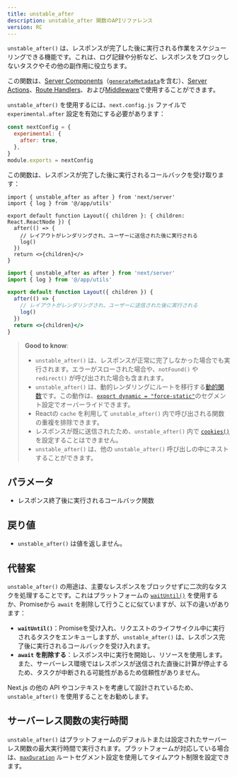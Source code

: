 ```yaml
---
title: unstable_after
description: unstable_after 関数のAPIリファレンス
version: RC
---
```


`unstable_after()` は、レスポンスが完了した後に実行される作業をスケジューリングできる機能です。これは、ログ記録や分析など、レスポンスをブロックしないタスクやその他の副作用に役立ちます。

この関数は、[Server Components](/docs/app/building-your-application/rendering/server-components)（[`generateMetadata`](https://nextjs.org/docs/app/api-reference/functions/generate-metadata)を含む）、[Server Actions](/docs/app/building-your-application/data-fetching/server-actions-and-mutations)、[Route Handlers](/docs/app/building-your-application/routing/route-handlers)、および[Middleware](/docs/app/building-your-application/routing/middleware)で使用することができます。

`unstable_after()` を使用するには、`next.config.js` ファイルで `experimental.after` 設定を有効にする必要があります：

```js title="next.config.js"
const nextConfig = {
  experimental: {
    after: true,
  },
}
module.exports = nextConfig
```

この関数は、レスポンスが完了した後に実行されるコールバックを受け取ります：

```tsx title="app/layout.tsx switcher
import { unstable_after as after } from 'next/server'
import { log } from '@/app/utils'

export default function Layout({ children }: { children: React.ReactNode }) {
  after(() => {
    // レイアウトがレンダリングされ、ユーザーに送信された後に実行される
    log()
  })
  return <>{children}</>
}
```

```jsx filename="app/layout.js switcher
import { unstable_after as after } from 'next/server'
import { log } from '@/app/utils'

export default function Layout({ children }) {
  after(() => {
    // レイアウトがレンダリングされ、ユーザーに送信された後に実行される
    log()
  })
  return <>{children}</>
}
```

> **Good to know**:
>
> - `unstable_after()` は、レスポンスが正常に完了しなかった場合でも実行されます。エラーがスローされた場合や、`notFound()` や `redirect()` が呼び出された場合も含まれます。
> - `unstable_after()` は、動的レンダリングにルートを移行する[動的関数](/docs/app/building-your-application/rendering/server-components#dynamic-functions)です。この動作は、[`export dynamic = "force-static"`](/docs/app/api-reference/file-conventions/route-segment-config#dynamic)のセグメント設定でオーバーライドできます。
> - Reactの `cache` を利用して `unstable_after()` 内で呼び出される関数の重複を排除できます。
> - レスポンスが既に送信されたため、`unstable_after()` 内で [`cookies()`](/docs/app/api-reference/functions/cookies) を設定することはできません。
> - `unstable_after()` は、他の `unstable_after()` 呼び出しの中にネストすることができます。

## パラメータ

- レスポンス終了後に実行されるコールバック関数

## 戻り値

- `unstable_after()` は値を返しません。

## 代替案

`unstable_after()` の用途は、主要なレスポンスをブロックせずに二次的なタスクを処理することです。これはプラットフォームの [`waitUntil()`](https://vercel.com/docs/functions/functions-api-reference) を使用するか、Promiseから `await` を削除して行うことに似ていますが、以下の違いがあります：

- **`waitUntil()`**：Promiseを受け入れ、リクエストのライフサイクル中に実行されるタスクをエンキューしますが、`unstable_after()` は、レスポンス完了後に実行されるコールバックを受け入れます。
- **`await` を削除する**：レスポンス中に実行を開始し、リソースを使用します。また、サーバーレス環境ではレスポンスが送信された直後に計算が停止するため、タスクが中断される可能性があるため信頼性がありません。

Next.js の他の API やコンテキストを考慮して設計されているため、`unstable_after()` を使用することをお勧めします。

## サーバーレス関数の実行時間

`unstable_after()` はプラットフォームのデフォルトまたは設定されたサーバーレス関数の最大実行時間で実行されます。プラットフォームが対応している場合は、[`maxDuration`](/docs/app/api-reference/file-conventions/route-segment-config#maxduration) ルートセグメント設定を使用してタイムアウト制限を設定できます。